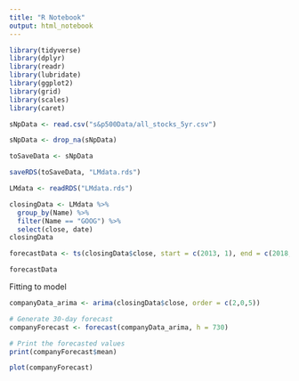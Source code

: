 ```yaml
---
title: "R Notebook"
output: html_notebook
---
```



```r
library(tidyverse)
library(dplyr)
library(readr)
library(lubridate)
library(ggplot2)
library(grid)
library(scales)
library(caret)

```

```r
sNpData <- read.csv("s&p500Data/all_stocks_5yr.csv")

sNpData <- drop_na(sNpData)

toSaveData <- sNpData
```


```r
saveRDS(toSaveData, "LMdata.rds")
```

```r
LMdata <- readRDS("LMdata.rds")
```


```r
closingData <- LMdata %>% 
  group_by(Name) %>% 
  filter(Name == "GOOG") %>% 
  select(close, date)
closingData

```

```r
forecastData <- ts(closingData$close, start = c(2013, 1), end = c(2018, 1) , frequency = 1826)

forecastData

```

Fitting to model
```r

companyData_arima <- arima(closingData$close, order = c(2,0,5))

```

```r
# Generate 30-day forecast
companyForecast <- forecast(companyData_arima, h = 730)

# Print the forecasted values
print(companyForecast$mean)
```


```r
plot(companyForecast)
```










